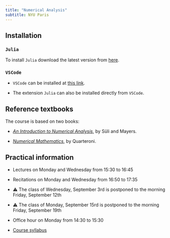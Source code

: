 ```yaml
---
title: "Numerical Analysis"
subtitle: NYU Paris
---
```


## Installation

### `Julia`

To install `Julia` download the latest version from [here](https://julialang.org/downloads).

### `VSCode`

- `VSCode` can be installed at [this link](https://code.visualstudio.com/).

- The extension `Julia` can also be installed directly from `VSCode`.

## Reference textbooks

The course is based on two books:

- [*An Introduction to Numerical Analysis*](https://www.cambridge.org/fr/universitypress/subjects/mathematics/numerical-analysis/introduction-numerical-analysis-1?format=AR&isbn=9780521007948gt), by Süli and Mayers.

- [*Numerical Mathematics*](https://link.springer.com/book/10.1007/978-0-387-22750-4), by Quarteroni.

## Practical information

- Lectures on Monday and Wednesday from 15:30 to 16:45

- Recitations on Monday and Wednesday from 16:50 to 17:35

- ⚠️ The class of Wednesday, September 3rd is postponed to the morning Friday, September 12th

- ⚠️ The class of Monday, September 15rd is postponed to the morning Friday, September 19th

- Office hour on Monday from 14:30 to 15:30

- [Course syllabus](misc/Numerical_analysis_syllabus.odt)
